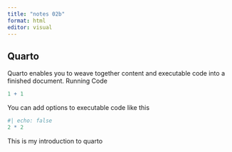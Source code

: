 ```yaml
---
title: "notes 02b"
format: html
editor: visual
---
```


## Quarto

Quarto enables you to weave together content and executable code into a finished document. Running Code

```r
1 + 1
```

You can add options to executable code like this

```r
#| echo: false
2 * 2
```

This is my introduction to quarto
